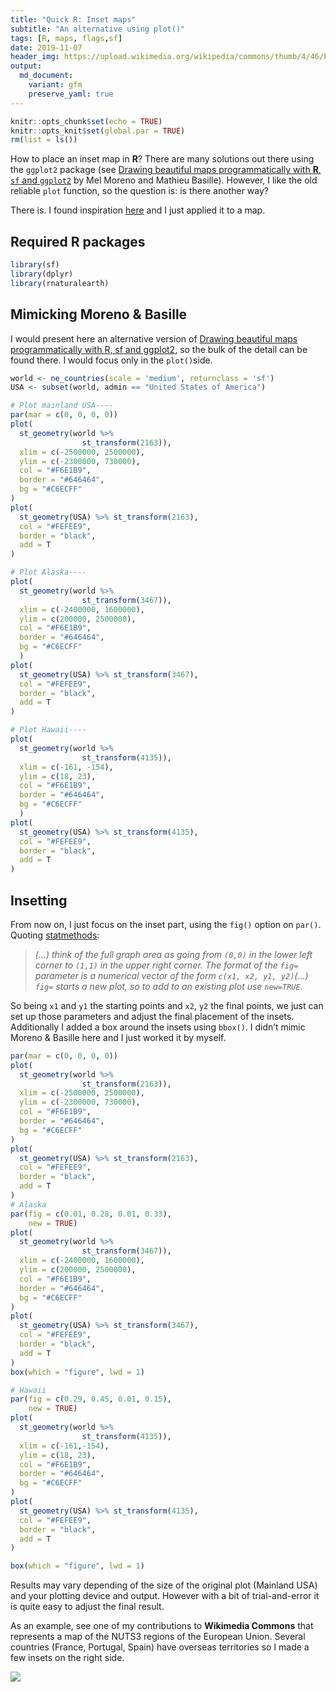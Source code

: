 ```yaml
---
title: "Quick R: Inset maps"
subtitle: "An alternative using plot()"
tags: [R, maps, flags,sf]
date: 2019-11-07
header_img: https://upload.wikimedia.org/wikipedia/commons/thumb/4/46/Population_density_by_NUTS_3_region_%282017%29.svg/1000px-Population_density_by_NUTS_3_region_%282017%29.svg.png
output: 
  md_document:
    variant: gfm
    preserve_yaml: true
---
```




```r
knitr::opts_chunk$set(echo = TRUE)
knitr::opts_knit$set(global.par = TRUE)
rm(list = ls())

```


How to place an inset map in **R**? There are many solutions out there using the `ggplot2` package (see [Drawing beautiful maps programmatically with **R**, `sf` and `ggplot2`](https://www.r-spatial.org/r/2018/10/25/ggplot2-sf-3.html) by Mel Moreno and Mathieu Basille). However, I like the old reliable `plot` function, so the question is: is there another way?


There is. I found inspiration [here](https://www.statmethods.net/advgraphs/layout.html) and I just applied it to a map.


## Required R packages

```r
library(sf)
library(dplyr)
library(rnaturalearth)
```

## Mimicking Moreno & Basille

I would present here an alternative version of [Drawing beautiful maps programmatically with R, sf and ggplot2](https://www.r-spatial.org/r/2018/10/25/ggplot2-sf-3.html), so the bulk of the detail can be found there. I would focus only in the `plot()`side.

```r
world <- ne_countries(scale = 'medium', returnclass = 'sf')
USA <- subset(world, admin == "United States of America")

# Plot mainland USA----
par(mar = c(0, 0, 0, 0))
plot(
  st_geometry(world %>%
                st_transform(2163)),
  xlim = c(-2500000, 2500000),
  ylim = c(-2300000, 730000),
  col = "#F6E1B9",
  border = "#646464",
  bg = "#C6ECFF"
)
plot(
  st_geometry(USA) %>% st_transform(2163),
  col = "#FEFEE9",
  border = "black",
  add = T
)

```

```r
# Plot Alaska----
plot(
  st_geometry(world %>%
                st_transform(3467)),
  xlim = c(-2400000, 1600000),
  ylim = c(200000, 2500000),
  col = "#F6E1B9",
  border = "#646464",
  bg = "#C6ECFF"
  )
plot(
  st_geometry(USA) %>% st_transform(3467),
  col = "#FEFEE9",
  border = "black",
  add = T
)
```

```r
# Plot Hawaii----
plot(
  st_geometry(world %>%
                st_transform(4135)),
  xlim = c(-161, -154),
  ylim = c(18, 23),
  col = "#F6E1B9",
  border = "#646464",
  bg = "#C6ECFF"
  )
plot(
  st_geometry(USA) %>% st_transform(4135),
  col = "#FEFEE9",
  border = "black",
  add = T
)

```

## Insetting

From now on, I just focus on the inset part, using the `fig()` option on `par()`. Quoting [statmethods](https://www.statmethods.net/advgraphs/layout.html):

>*(...) think of the full graph area as going from `(0,0)` in the lower left corner to `(1,1)` in the upper right corner. The format of the `fig=` parameter is a numerical vector of the form `c(x1, x2, y1, y2)`(...)
`fig=` starts a new plot, so to add to an existing plot use `new=TRUE`.*

So being `x1` and `y1` the starting points and `x2`, `y2` the final points, we just can set up those parameters and adjust the final placement of the insets. Additionally I added a box around the insets using `bbox()`. I didn't mimic Moreno & Basille here and I just worked it by myself.

```r
par(mar = c(0, 0, 0, 0))
plot(
  st_geometry(world %>%
                st_transform(2163)),
  xlim = c(-2500000, 2500000),
  ylim = c(-2300000, 730000),
  col = "#F6E1B9",
  border = "#646464",
  bg = "#C6ECFF"
)
plot(
  st_geometry(USA) %>% st_transform(2163),
  col = "#FEFEE9",
  border = "black",
  add = T
)
# Alaska
par(fig = c(0.01, 0.28, 0.01, 0.33),
    new = TRUE)
plot(
  st_geometry(world %>%
                st_transform(3467)),
  xlim = c(-2400000, 1600000),
  ylim = c(200000, 2500000),
  col = "#F6E1B9",
  border = "#646464",
  bg = "#C6ECFF"
)
plot(
  st_geometry(USA) %>% st_transform(3467),
  col = "#FEFEE9",
  border = "black",
  add = T
)
box(which = "figure", lwd = 1)

# Hawaii
par(fig = c(0.29, 0.45, 0.01, 0.15),
    new = TRUE)
plot(
  st_geometry(world %>%
                st_transform(4135)),
  xlim = c(-161,-154),
  ylim = c(18, 23),
  col = "#F6E1B9",
  border = "#646464",
  bg = "#C6ECFF"
)
plot(
  st_geometry(USA) %>% st_transform(4135),
  col = "#FEFEE9",
  border = "black",
  add = T
)

box(which = "figure", lwd = 1)
```

Results may vary depending of the size of the original plot (Mainland USA) and your plotting device and output. However with a bit of trial-and-error it is quite easy to adjust the final result.

As an example, see one of my contributions to **Wikimedia Commons** that represents a map of the NUTS3 regions of the European Union. Several countries (France, Portugal, Spain) have overseas territories so I made a few insets on the right side.

<img src="https://upload.wikimedia.org/wikipedia/commons/thumb/4/46/Population_density_by_NUTS_3_region_%282017%29.svg/1000px-Population_density_by_NUTS_3_region_%282017%29.svg.png">


